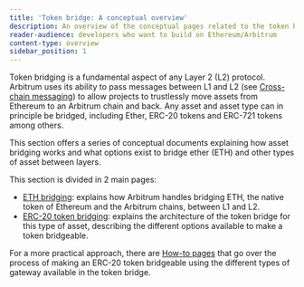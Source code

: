 ```yaml
---
title: 'Token bridge: A conceptual overview'
description: An overview of the conceptual pages related to the token bridge architecture
reader-audience: developers who want to build on Ethereum/Arbitrum
content-type: overview
sidebar_position: 1
---
```


Token bridging is a fundamental aspect of any Layer 2 (L2) protocol. Arbitrum uses its ability to pass messages between L1 and L2 (see [Cross-chain messaging](/for-devs/cross-chain-messsaging.mdx)) to allow projects to trustlessly move assets from Ethereum to an Arbitrum chain and back. Any asset and asset type can in principle be bridged, including Ether, ERC-20 tokens and ERC-721 tokens among others.

This section offers a series of conceptual documents explaining how asset bridging works and what options exist to bridge ether (ETH) and other types of asset between layers.

This section is divided in 2 main pages:

- [ETH bridging](/for-devs/concepts/token-bridge/token-bridge-ether.mdx): explains how Arbitrum handles bridging ETH, the native token of Ethereum and the Arbitrum chains, between L1 and L2.
- [ERC-20 token bridging](/for-devs/concepts/token-bridge/token-bridge-erc20.mdx): explains the architecture of the token bridge for this type of asset, describing the different options available to make a token bridgeable.

For a more practical approach, there are [How-to pages](/devs-how-tos/bridge-tokens/how-to-bridge-tokens-overview.mdx) that go over the process of making an ERC-20 token bridgeable using the different types of gateway available in the token bridge.
